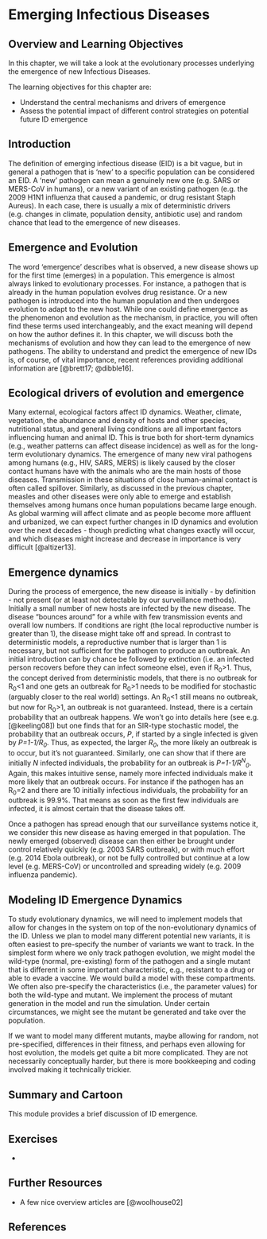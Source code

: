 # Emerging Infectious Diseases 

## Overview and Learning Objectives
In this chapter, we will take a look at the evolutionary processes underlying the emergence of new Infectious Diseases.

The learning objectives for this chapter are:

* Understand the central mechanisms and drivers of emergence 
* Assess the potential impact of different control strategies on potential future ID emergence


## Introduction
The definition of emerging infectious disease (EID) is a bit vague, but in general a pathogen that is 'new' to a specific population can be considered an EID. A 'new' pathogen can mean a genuinely new one (e.g. SARS or MERS-CoV in humans), or a new variant of an existing pathogen (e.g. the 2009 H1N1 influenza that caused a pandemic, or drug resistant Staph Aureus). In each case, there is usually a mix of deterministic drivers (e.g. changes in climate, population density, antibiotic use) and random chance that lead to the emergence of new diseases.


## Emergence and Evolution
The word 'emergence' describes what is observed, a new disease shows up for the first time (emerges) in a population. This emergence is almost always linked to evolutionary processes. For instance, a pathogen that is already in the human population evolves drug resistance. Or a new pathogen is introduced into the human population and then undergoes evolution to adapt to the new host. While one could define emergence as the phenomenon and evolution as the mechanism, in practice, you will often find these terms used interchangeably, and the exact meaning will depend on how the author defines it. In this chapter, we will discuss both the mechanisms of evolution and how they can lead to the emergence of new pathogens. The ability to understand and predict the emergence of new IDs is, of course, of vital importance, recent references providing additional information are [@brett17; @dibble16].


## Ecological drivers of evolution and emergence
Many external, ecological factors affect ID dynamics. Weather, climate, vegetation, the abundance and density of hosts and other species, nutritional status, and general living conditions are all important factors influencing human and animal ID. This is true both for short-term dynamics (e.g., weather patterns can affect disease incidence) as well as for the long-term evolutionary dynamics. The emergence of many new viral pathogens among humans (e.g., HIV, SARS, MERS) is likely caused by the closer contact humans have with the animals who are the main hosts of those diseases. Transmission in these situations of close human-animal contact is often called spillover.  Similarly, as discussed in the previous chapter, measles and other diseases were only able to emerge and establish themselves among humans once human populations became large enough. As global warming will affect climate and as people become more affluent and urbanized, we can expect further changes in ID dynamics and evolution over the next decades - though predicting what changes exactly will occur, and which diseases might increase and decrease in importance is very difficult [@altizer13].


## Emergence dynamics
During the process of emergence, the new disease is initially - by definition - not present (or at least not detectable by our surveillance methods). Initially a small number of new hosts are infected by the new disease. The disease "bounces around" for a while with few transmission events and overall low numbers. If conditions are right (the local reproductive number is greater than 1), the disease might take off and spread. In contrast to deterministic models, a reproductive number that is larger than 1 is necessary, but not sufficient for the pathogen to produce an outbreak. An initial introduction can by chance be followed by extinction (i.e. an infected person recovers before they can infect someone else), even if R~0~>1. Thus, the concept derived from deterministic models, that there is no outbreak for R~0~<1 and one gets an outbreak for R~0~>1 needs to be modified for stochastic (arguably closer to the real world) settings. An R~0~<1 still means no outbreak, but now for R~0~>1, an outbreak is not guaranteed. Instead, there is a certain probability that an outbreak happens. We won't go into details here (see e.g. [@keeling08]) but one finds that for an SIR-type stochastic model, the probability that an outbreak occurs, _P_, if started by a single infected is given by _P=1-1/R~0~_. Thus, as expected, the larger _R~0~_, the more likely an outbreak is to occur, but it's not guaranteed. Similarly, one can show that if there are initially _N_ infected individuals, the probability for an outbreak is _P=1-1/R^N^~0~_. Again, this makes intuitive sense, namely more infected individuals make it more likely that an outbreak occurs. For instance if the pathogen has an R~0~=2 and there are 10 initially infectious individuals, the probability for an outbreak is 99.9%. That means as soon as the first few individuals are infected, it is almost certain that the disease takes off.

Once a pathogen has spread enough that our surveillance systems notice it, we consider this new disease as having emerged in that population. The newly emerged (observed) disease can then either be brought under control relatively quickly (e.g. 2003 SARS outbreak), or with much effort (e.g. 2014 Ebola outbreak), or not be fully controlled but continue at a low level (e.g. MERS-CoV) or uncontrolled and spreading widely (e.g. 2009 influenza pandemic).


## Modeling ID Emergence Dynamics
To study evolutionary dynamics, we will need to implement models that allow for changes in the system on top of the non-evolutionary dynamics of the ID. Unless we plan to model many different potential new variants, it is often easiest to pre-specify the number of variants we want to track. In the simplest form where we only track pathogen evolution, we might model the wild-type (normal, pre-existing) form of the pathogen and a single mutant that is different in some important characteristic, e.g., resistant to a drug or able to evade a vaccine. We would build a model with these compartments. We often also pre-specify the characteristics (i.e., the parameter values) for both the wild-type and mutant. We implement the process of mutant generation in the model and run the simulation. Under certain circumstances, we might see the mutant be generated and take over the population. 

If we want to model many different mutants, maybe allowing for random, not pre-specified, differences in their fitness, and perhaps even allowing for host evolution, the models get quite a bit more complicated. They are not necessarily conceptually harder, but there is more bookkeeping and coding involved making it technically trickier.




## Summary and Cartoon
This module provides a brief discussion of ID emergence.


## Exercises
*  

## Further Resources
* A few nice overview articles are [@woolhouse02]


## References
